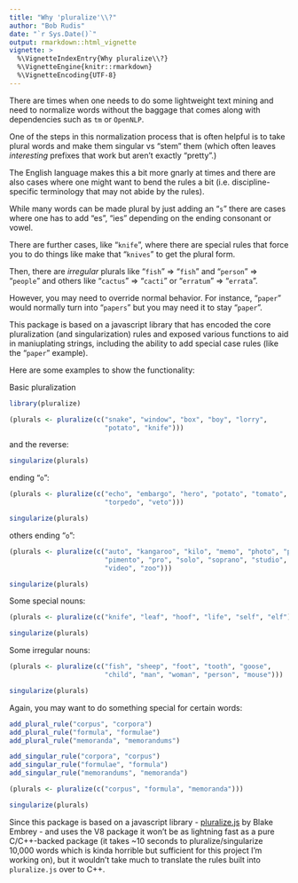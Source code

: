 ```yaml
---
title: "Why 'pluralize'\\?"
author: "Bob Rudis"
date: "`r Sys.Date()`"
output: rmarkdown::html_vignette
vignette: >
  %\VignetteIndexEntry{Why pluralize\\?}
  %\VignetteEngine{knitr::rmarkdown}
  %\VignetteEncoding{UTF-8}
---
```

There are times when one needs to do some lightweight text mining and need to normalize words without the baggage that comes along with dependencies such as `tm` or `OpenNLP`.

One of the steps in this normalization process that is often helpful is to take plural words and make them singular vs "stem" them (which often leaves _interesting_ prefixes that work but aren't exactly "pretty".)

The English language makes this a bit more gnarly at times and there are also cases where one might want to bend the rules a bit (i.e. discipline-specific terminology that may not abide by the rules).

While many words can be made plural by just adding an "`s`" there are cases where one has to add "es", "ies" depending on the ending consonant or vowel.

There are further cases, like "`knife`", where there are special rules that force you to do things like make that "`knives`" to get the plural form.

Then, there are _irregular_ plurals like "`fish`" => "`fish`" and "`person`" => "`people`" and others like "`cactus`" => "`cacti`" or "`erratum`" => "`errata`".

However, you may need to override normal behavior. For instance, "`paper`" would normally turn into "`papers`" but you may need it to stay "`paper`".

This package is based on a javascript library that has encoded the core pluralization (and singularization) rules and exposed various functions to aid in maniuplating strings, including the ability to add special case rules (like the "`paper`" example).

Here are some examples to show the functionality:

Basic pluralization

```r
library(pluralize)

(plurals <- pluralize(c("snake", "window", "box", "boy", "lorry",
                        "potato", "knife")))
```

and the reverse:

```r
singularize(plurals)
```

ending "`o`":

```r
(plurals <- pluralize(c("echo", "embargo", "hero", "potato", "tomato",
                        "torpedo", "veto")))

singularize(plurals)
```

others ending "`o`":

```r
(plurals <- pluralize(c("auto", "kangaroo", "kilo", "memo", "photo", "piano",
                        "pimento", "pro", "solo", "soprano", "studio", "tattoo",
                        "video", "zoo")))

singularize(plurals)
```

Some special nouns:

```r
(plurals <- pluralize(c("knife", "leaf", "hoof", "life", "self", "elf")))

singularize(plurals)
```

Some irregular nouns:

```r
(plurals <- pluralize(c("fish", "sheep", "foot", "tooth", "goose",
                        "child", "man", "woman", "person", "mouse")))

singularize(plurals)
```

Again, you may want to do something special for certain words:

```r
add_plural_rule("corpus", "corpora")
add_plural_rule("formula", "formulae")
add_plural_rule("memoranda", "memorandums")

add_singular_rule("corpora", "corpus")
add_singular_rule("formulae", "formula")
add_singular_rule("memorandums", "memoranda")

(plurals <- pluralize(c("corpus", "formula", "memoranda")))

singularize(plurals)
```

Since this package is based on a javascript library -  [pluralize.js](https://github.com/blakeembrey/pluralize) by Blake Embrey - and uses the V8 package it won't be as lightning fast as a pure C/C++-backed package (it takes ~10 seconds to pluralize/singularize 10,000 words which is kinda horrible but sufficient for this project I'm working on), but it wouldn't take much to translate the rules built into `pluralize.js` over to C++.
